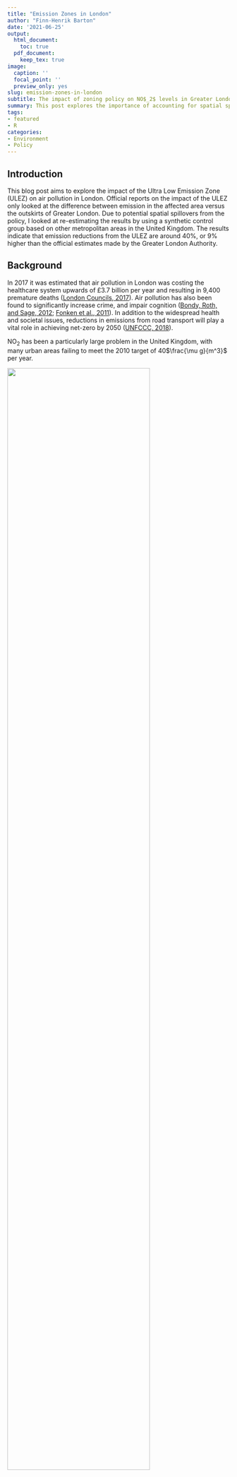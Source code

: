 ```yaml
---
title: "Emission Zones in London"
author: "Finn-Henrik Barton"
date: '2021-06-25'
output:
  html_document:
    toc: true
  pdf_document:
    keep_tex: true
image:
  caption: ''
  focal_point: ''
  preview_only: yes
slug: emission-zones-in-london
subtitle: The impact of zoning policy on NO$_2$ levels in Greater London
summary: This post explores the importance of accounting for spatial spillovers when assessing policy efficacy. A short case-study on the impact of NO$_2$ emissions in London before and after the implementation of the Ultra Low Emission Zone is considered.
tags:
- featured
- R
categories:
- Environment
- Policy
---
```


## Introduction
This blog post aims to explore the impact of the Ultra Low Emission Zone (ULEZ) on air pollution in London. Official reports on the impact of the ULEZ only looked at the difference between emission in the affected area versus the outskirts of Greater London. Due to potential spatial spillovers from the policy, I looked at re-estimating the results by using a synthetic control group based on other metropolitan areas in the United Kingdom. The results indicate that emission reductions from the ULEZ are around 40%, or 9% higher than the official estimates made by the Greater London Authority.


## Background
In 2017 it was estimated that air pollution in London was costing the healthcare system upwards of £3.7 billion per year and resulting in 9,400 premature deaths ([London Councils, 2017](https://www.londoncouncils.gov.uk/node/33224)). Air pollution has also been found to significantly increase crime, and impair cognition ([Bondy, Roth, and Sage, 2012](https://www.journals.uchicago.edu/doi/full/10.1086/707127); [Fonken et al., 2011](https://www.nature.com/articles/mp201176)). In addition to the widespread health and societal issues, reductions in emissions from road transport will play a vital role in achieving net-zero by 2050 ([UNFCCC, 2018](https://unfccc.int/sites/default/files/resource/328_TransportDecarbonizationToolbox_TalanoaDialog.pdf)).

NO$_2$ has been a particularly large problem in the United Kingdom, with many urban areas failing to meet the 2010 target of 40$\frac{\mu g}{m^3}$ per year.

![](no2AverageUK.png){width=80%}

As of July 2020, NO$_2$ levels were still above the target emissions set by the European Union for 2010. It wasn't until 2019 that the area of London which is now covered by the ULEZ was able to bring the number of annual NO$_2$ episodes in line with the 2010 targets. According to the [European Commission](https://ec.europa.eu/environment/air/quality/standards.htm), a NO$_2$ episode is classified as a 24 hour period where the average air pollution levels are above 50$\frac{\mu g}{m^3}$.

![](NO2Episodes.png){width=80%} 

In an attempt to combat the rising air pollution, a Toxicity-Charge (T-Charge) was imposed in Central London in 2017. The policy applied a £10 charge to any vehicle which was registered before 2006 which travelled through the London congestion zone. Two months later, on the 1st of January, 2018, the transition towards an Ultra Low Emission Zone (ULEZ) started. From the start of the transition period, all new taxis and private hire vehicles should be zero emission capable. On the 8th of April, 2019, the ULEZ replaced the T-Charge, imposing a £12.50 charge on most existing vehicles, and £100 on heavy vehicles which travelled through the ULEZ. As of the 25th of October 2021, there will be a new Ultra Low Emission Zone Expansion (ULEZE), which will extend to London's North and South circular roads.

![](LondonSites.jpg)

## How do we calculate the impact?
One of the main difficulties when assessing the efficacy of emission zoning policy is the ability to find a suitable control group. Due to spatial spillovers, regions within close proximity to where the policy was enacted are often indirectly impacted by the policy. Consequently, comparing the changes in emissions between an effected area compared to surrounding areas will likely lead to biased estimates.

Another way to think of these spillovers is to consider what happens when a rock(policy) is thrown in a lake. When the rock hits the water it creates a splash(treatment effect) and ripples(spillovers). The further we move away from where the rock landed, the smaller the ripples will become. Consequently, if we are interested in measuring the height of the splash relative to the normal level of the lake, we want to compare the size of the splash to another area far away from where the rock landed. By moving further away from the impact location, it is less likely that our results will be heavily skewed by taking a measurement at the trough of peak of the ripples, leading to biased results. However, if we move too far away, for example to another lake, then the results may no longer be comparable.

What this means for assessing the policy efficacy is that we would want to find a control group which is highly unlikely to be affected by the policy, but hopefully still follow the same path as the affected area if the policy was not put in place. A common way for checking whether our control group is likely to follow the same path as our treatment in the absence of the policy, is by checking whether they had parallel trends prior to the policy intervention. Looking at the change in the difference between these two groups before and after the policy implementation, we can get an indication of the average treatment effect.


## Impact of the zoning policies
In order to assess the change in air pollution, daily air pollution data from 150 Automatic Urban and Rural Network (AURN) sites all over the UK were analysed. Air pollution values were then deseasonalised and aggregated at a monthly rate. The data provides reasonable estimates of air pollution for 28 metropolitan areas. Taking a weighted average of other metropolitan areas in the United Kingdom, we can create a "synthetic" control group which satisfy the parallel trend assumption. In an effort to minimise the spatial spillovers, Greater London and neighbouring counties were excluded. Furthermore, any metropolitan areas which implemented policies to reduce air pollution between 2010 and July 2020 were also excluded as potential control groups. Although we can never be certain that there are no spillovers, by only selecting metropolitan areas which are outside of a reasonable commuting time to the ULEZ, the spillovers are hopefully minimised.

the Greater London Authority released two reports [[2019](https://www.london.gov.uk/sites/default/files/ulez_six_month_evaluation_report_final_oct.pdf), [2020](https://www.london.gov.uk/sites/default/files/ulez_ten_month_evaluation_report_23_april_2020.pdf)] summarising the impact of the ULEZ on air pollution, and concluded that the zoning policy reduced roadside NO$_2$ by 31% and 37% respectively in the two reports. The reports measured changes in roadside levels between ULEZ monitoring stations and monitoring stations located at the periphery of Greater London. Comparing the results from the latest report to the results from the synthetic control, it would indicate that after accounting for spatial spillovers the roadside NO$_2$ reductions were 40.5%, or 9% higher than the official report as of January 2020.

![](NO2_DiD.png)

The sharp fall seen in the control group in 2019 can be observed in almost all metropolitan areas. This drop was likely due to the unveil of the [Clean Air Strategy](https://www.gov.uk/government/publications/clean-air-strategy-2019/clean-air-strategy-2019-executive-summary) which laid out a plan for reducing air pollution in the UK by 2020 and 2030.


## Concluding remarks
The purpose of this blog post was to explore the use of synthetic controls in a spatial setting, looking at a case-study of the emission zoning policies in London. After accounting for spatial spillovers, it is likely that the Ultra Low Emission Zone reduced emissions in Central London by up to 40.5%, which is 9% greater than the official estimates by the Mayor of London.

This being said, the analysis is far from perfect. Firstly, in the data there are only 150 monitoring stations, this means that the number of monitoring stations per metropolitan area is very low. Consequently, the air pollution data may not accurately represent all metropolitan areas. Secondly, caution should be exercised when interpreting these results as causal. The parallel trend assumption did not hold for any other air pollutants than NO$_2$. One explanation could be that using other metropolitan areas in the UK as a control group may not be a good representation of London, as London is often viewed as its own microcosm within the UK.

To conclude, I would say that the results do indicate that that the ULEZ was effective in reducing NO$_2$ concentrations in Central London. Furthermore, the results imply that the effect may be greater than official estimates due to spatial spillovers. However, a further exploration of this topic with more accurate data would be needed to draw any definite conclusions. With the expansion of the ULEZ in October 2021, we will hopefully see further improvements in London's air quality. Luckily, it does seem like we are moving towards greener and cleaner urban spaces, and definitely refreshing to hear that we may be doing better than we thought.



 <font size="1"> <p>Feature image source: <a href="https://www.london.gov.uk/what-we-do/environment/pollution-and-air-quality/mayors-ultra-low-emission-zone-london">www.london.gov.uk</a></p></font> 
